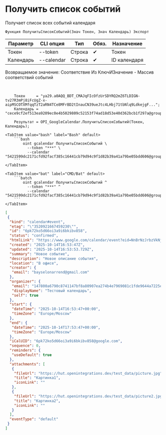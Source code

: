 ﻿---
sidebar_position: 2
description: Получить список событий и другие функции для работы с Google Calendar в Открытом пакете интеграций - бесплатной open-source библиотеке интеграций для 1С:Предприятие 8, OneScript и CLI
keywords: [1C, 1С, 1С:Предприятие, 1С:Предприятие 8.3, API, Интеграция, Сервисы, Обмен, OneScript, CLI, Google Calendar]
---


# Получить список событий
 Получает список всех событий календаря



`Функция ПолучитьСписокСобытий(Знач Токен, Знач Календарь) Экспорт`

  | Параметр | CLI опция | Тип | Обяз. | Назначение |
  |-|-|-|-|-|
  | Токен | --token | Строка | &#x2714; | Токен |
  | Календарь | --calendar | Строка | &#x2714; | ID календаря |

  
  Возвращаемое значение:   Соответствие Из КлючИЗначение - Массив соответствий событий

<br/>



```bsl title="Пример использования для 1С:Предприятие/OneScript"
    Токен     = "ya29.a0AQQ_BDT_CMAJqFIcOfzUrSDYRQ2mZ6TLDIGN-tv27R3mPj8iFcUgZ-x-aipMSCOTXMfqqTzT2aRN4TCe8MFrBD2tInauCN39ueJtc4LHbj71tbNlq9LdkejgF...";
    Календарь = "cece9cf2ef513ea9209ec0e4b5029809c52153f74ad18d53e40d362bcb1f297a@group.calendar.google.com";

    Результат = OPI_GoogleCalendar.ПолучитьСписокСобытий(Токен, Календарь);
```
    

 <Tabs>
  
    <TabItem value="bash" label="Bash" default>
        ```bash
            oint gcalendar ПолучитьСписокСобытий \
              --token "***" \
              --calendar "5421599dc2171cfd92facf385c16441cb79d94c9f1d82b39a41a79be05bdd606@group.calendar.google.com"
        ```
    </TabItem>
  
    <TabItem value="bat" label="CMD/Bat" default>
        ```batch
            oint gcalendar ПолучитьСписокСобытий ^
              --token "***" ^
              --calendar "5421599dc2171cfd92facf385c16441cb79d94c9f1d82b39a41a79be05bdd606@group.calendar.google.com"
        ```
    </TabItem>
</Tabs>


```json title="Результат"
[
 {
  "kind": "calendar#event",
  "etag": "\"3520921667459230\"",
  "id": "6pk72ko5d66oi3a9i6bkibv858",
  "status": "confirmed",
  "htmlLink": "https://www.google.com/calendar/event?eid=NnBrNzJrbzVkNjZvaTNhOWk2YmtpYnY4NTggMTQ3ODAwYTY3OTBjODc0MTE0N2JmOGE4MDkwN2VhMjc0YjRlNzk2OTA4MWMxZmRlOTY0NGE3MjI1ZWIyODBmYUBn",
  "created": "2025-10-14T16:53:47Z",
  "updated": "2025-10-14T16:53:53.729Z",
  "summary": "Новое событие",
  "description": "Новое описание события",
  "location": "В офисе",
  "creator": {
   "email": "bayselonarrend@gmail.com"
  },
  "organizer": {
   "email": "147800a6790c8741147bf8a80907ea274b4e7969081c1fde9644a7225eb280fa@group.calendar.google.com",
   "displayName": "Тестовый календарь",
   "self": true
  },
  "start": {
   "dateTime": "2025-10-14T16:53:47+00:00",
   "timeZone": "Europe/Moscow"
  },
  "end": {
   "dateTime": "2025-10-14T17:53:47+00:00",
   "timeZone": "Europe/Moscow"
  },
  "iCalUID": "6pk72ko5d66oi3a9i6bkibv858@google.com",
  "sequence": 0,
  "reminders": {
   "useDefault": true
  },
  "attachments": [
   {
    "fileUrl": "https://hut.openintegrations.dev/test_data/picture.jpg",
    "title": "Картинка1",
    "iconLink": ""
   },
   {
    "fileUrl": "https://hut.openintegrations.dev/test_data/picture2.jpg",
    "title": "Картинка2",
    "iconLink": ""
   }
  ],
  "eventType": "default"
 }
]
```
